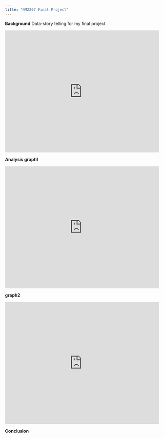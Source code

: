 ```yaml
---
title: "NM2207 Final Project"
---
```


**Background**
Data-story telling for my final project

```{=html}
<iframe height="400" width="100%" frameborder="no" src="https://irridiumhzt.shinyapps.io/Chart/"> </iframe>

```

**Analysis**
**graph1**
```{=html}
<iframe height="400" width="100%" frameborder="no" src="https://irridiumhzt.shinyapps.io/Chart/"> </iframe>

```

**graph2**
```{=html}
<iframe height="400" width="100%" frameborder="no" src="https://irridiumhzt.shinyapps.io/Chart/"> </iframe>

```

**Conclusion**